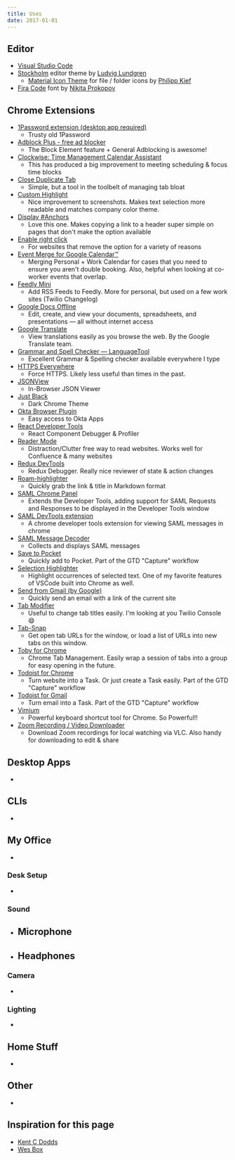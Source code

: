 ```yaml
---
title: Uses
date: 2017-01-01
---
```


<h2 id="editor">Editor</h2>

- [Visual Studio Code](https://code.visualstudio.com/)
- [Stockholm](https://marketplace.visualstudio.com/items?itemName=LudvigLundgren.StockholmTheme)
  editor theme by [Ludvig Lundgren](https://github.com/ludviglundgren)
  - [Material Icon Theme](https://marketplace.visualstudio.com/items?itemName=PKief.material-icon-theme)
    for file / folder icons by [Philipp Kief](https://github.com/PKief)
- [Fira Code](https://github.com/tonsky/FiraCode) font by
  [Nikita Prokopov](https://github.com/tonsky)

<h2 id="chrome-extensions">Chrome Extensions</h2>

- [1Password extension (desktop app required)](https://chrome.google.com/webstore/detail/aomjjhallfgjeglblehebfpbcfeobpgk 'Extends the 1Password app on your Mac or Windows PC, so you can fill and save passwords in your browser.')
  - Trusty old 1Password
- [Adblock Plus - free ad blocker](https://chrome.google.com/webstore/detail/cfhdojbkjhnklbpkdaibdccddilifddb 'Block YouTube™ ads, pop-ups & fight malware!')
  - The Block Element feature + General Adblocking is awesome!
- [Clockwise: Time Management Calendar Assistant](https://chrome.google.com/webstore/detail/hjcneejoopafkkibfbcaeoldpjjiamog 'The smart calendar assistant that makes your calendar work for you.')
  - This has produced a big improvement to meeting scheduling & focus time
    blocks
- [Close Duplicate Tab](https://chrome.google.com/webstore/detail/lccfnphpgnpeghoffocbacbkohbapinm 'Close tabs which are duplicated. Only tabs with exact URL matches are closed.')
  - Simple, but a tool in the toolbelt of managing tab bloat
- [Custom Highlight](https://chrome.google.com/webstore/detail/bmhaflbnleckffaacepbbbonfookcedm 'A chrome extension for customizing highlight color.')
  - Nice improvement to screenshots. Makes text selection more readable and
    matches company color theme.
- [Display #Anchors](https://chrome.google.com/webstore/detail/poahndpaaanbpbeafbkploiobpiiieko 'Displays anchors for all content in the current web page without breaking the layout.')
  - Love this one. Makes copying a link to a header super simple on pages that
    don't make the option available
- [Enable right click](https://chrome.google.com/webstore/detail/hhojmcideegachlhfgfdhailpfhgknjm)
  - For websites that remove the option for a variety of reasons
- [Event Merge for Google Calendar™](https://chrome.google.com/webstore/detail/idehaflielbgpaokehlhidbjlehlfcep 'Chrome extension that visually merges the same event on multiple Google Calendars into one event.')
  - Merging Personal + Work Calendar for cases that you need to ensure you
    aren't double booking. Also, helpful when looking at co-worker events that
    overlap.
- [Feedly Mini](https://chrome.google.com/webstore/detail/ndhinffkekpekljifjkkkkkhopnjodja 'Easily add content to your Feedly while browsing')
  - Add RSS Feeds to Feedly. More for personal, but used on a few work sites
    (Twilio Changelog)
- [Google Docs Offline](https://chrome.google.com/webstore/detail/ghbmnnjooekpmoecnnnilnnbdlolhkhi)
  - Edit, create, and view your documents, spreadsheets, and presentations — all
    without internet access
- [Google Translate](https://chrome.google.com/webstore/detail/aapbdbdomjkkjkaonfhkkikfgjllcleb)
  - View translations easily as you browse the web. By the Google Translate
    team.
- [Grammar and Spell Checker — LanguageTool](https://chrome.google.com/webstore/detail/oldceeleldhonbafppcapldpdifcinji 'Check your texts for spelling and grammar problems everywhere on the web')
  - Excellent Grammar & Spelling checker available everywhere I type
- [HTTPS Everywhere](https://chrome.google.com/webstore/detail/gcbommkclmclpchllfjekcdonpmejbdp 'Encrypt the Web! Automatically use HTTPS security on many sites.')
  - Force HTTPS. Likely less useful than times in the past.
- [JSONView](https://chrome.google.com/webstore/detail/chklaanhfefbnpoihckbnefhakgolnmc 'Validate and view JSON documents')
  - In-Browser JSON Viewer
- [Just Black](https://chrome.google.com/webstore/detail/aghfnjkcakhmadgdomlmlhhaocbkloab 'Midnight monochrome')
  - Dark Chrome Theme
- [Okta Browser Plugin](https://chrome.google.com/webstore/detail/glnpjglilkicbckjpbgcfkogebgllemb 'Work outside the perimeter')
  - Easy access to Okta Apps
- [React Developer Tools](https://chrome.google.com/webstore/detail/fmkadmapgofadopljbjfkapdkoienihi 'Adds React debugging tools to the Chrome Developer Tools')
  - React Component Debugger & Profiler
- [Reader Mode](https://chrome.google.com/webstore/detail/llimhhconnjiflfimocjggfjdlmlhblm 'A feature-packed distraction-free web reader with dyslexia support and research tools')
  - Distraction/Clutter free way to read websites. Works well for Confluence &
    many websites
- [Redux DevTools](https://chrome.google.com/webstore/detail/lmhkpmbekcpmknklioeibfkpmmfibljd "Redux DevTools for debugging application's state changes.")
  - Redux Debugger. Really nice reviewer of state & action changes
- [Roam-highlighter](https://chrome.google.com/webstore/detail/mcoimieglmhdjdoplhpcmifgplkbfibp 'Highlight text on page to copy to Roam')
  - Quickly grab the link & title in Markdown format
- [SAML Chrome Panel](https://chrome.google.com/webstore/detail/paijfdbeoenhembfhkhllainmocckace)
  - Extends the Developer Tools, adding support for SAML Requests and Responses
    to be displayed in the Developer Tools window
- [SAML DevTools extension](https://chrome.google.com/webstore/detail/jndllhgbinhiiddokbeoeepbppdnhhio)
  - A chrome developer tools extension for viewing SAML messages in chrome
- [SAML Message Decoder](https://chrome.google.com/webstore/detail/mpabchoaimgbdbbjjieoaeiibojelbhm)
  - Collects and displays SAML messages
- [Save to Pocket](https://chrome.google.com/webstore/detail/niloccemoadcdkdjlinkgdfekeahmflj 'The easiest, fastest way to capture articles, videos, and more.')
  - Quickly add to Pocket. Part of the GTD "Capture" workflow
- [Selection Highlighter](https://chrome.google.com/webstore/detail/nepmkgohgoagfgcoegjaggacodcpdibj)
  - Highlight occurrences of selected text. One of my favorite features of
    VSCode built into Chrome as well.
- [Send from Gmail (by Google)](https://chrome.google.com/webstore/detail/pgphcomnlaojlmmcjmiddhdapjpbgeoc 'Makes Gmail your default email application and provides a button to compose a Gmail message to quickly share a link via email')
  - Quickly send an email with a link of the current site
- [Tab Modifier](https://chrome.google.com/webstore/detail/hcbgadmbdkiilgpifjgcakjehmafcjai 'Take control of your tabs')
  - Useful to change tab titles easily. I'm looking at you Twilio Console 😄
- [Tab-Snap](https://chrome.google.com/webstore/detail/ajjloplcjllkammemhenacfjcccockde)
  - Get open tab URLs for the window, or load a list of URLs into new tabs on
    this window.
- [Toby for Chrome](https://chrome.google.com/webstore/detail/hddnkoipeenegfoeaoibdmnaalmgkpip 'Better than bookmarks. Organize your browser tabs and access them quickly anywhere.')
  - Chrome Tab Management. Easily wrap a session of tabs into a group for easy
    opening in the future.
- [Todoist for Chrome](https://chrome.google.com/webstore/detail/jldhpllghnbhlbpcmnajkpdmadaolakh 'Organize work and life with Todoist for Chrome')
  - Turn website into a Task. Or just create a Task easily. Part of the GTD
    "Capture" workflow
- [Todoist for Gmail](https://chrome.google.com/webstore/detail/clgenfnodoocmhnlnpknojdbjjnmecff 'Stay on top of emails with Todoist for Gmail')
  - Turn email into a Task. Part of the GTD "Capture" workflow
- [Vimium](https://chrome.google.com/webstore/detail/dbepggeogbaibhgnhhndojpepiihcmeb "The Hacker's Browser. Vimium provides keyboard shortcuts for navigation and control in the spirit of Vim.")
  - Powerful keyboard shortcut tool for Chrome. So Powerful!!
- [Zoom Recording / Video Downloader](https://chrome.google.com/webstore/detail/ehioimgmdbbkmbbimfjcdmonjnjjhgng 'Adds a download button to Zoom recording pages')
  - Download Zoom recordings for local watching via VLC. Also handy for
    downloading to edit & share

<h2 id="desktop-apps">Desktop Apps</h2>

-

<h2 id="clis">CLIs</h2>

-

<h2 id="my-office">My Office</h2>

-

<h3 id="desk-setup">Desk Setup</h3>

-

<h3 id="sound">Sound</h3>

- ## Microphone
- ## Headphones

<h3 id="camera">Camera</h3>

-

<h3 id="lighting">Lighting</h3>

-

<h2 id="home-stuff">Home Stuff</h2>

-

<h2 id="other">Other</h2>

-

## Inspiration for this page

- [Kent C Dodds](https://kentcdodds.com/uses/)
- [Wes Box](https://github.com/wesbos/awesome-uses/blob/master/src/data.js)
